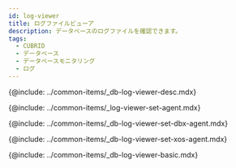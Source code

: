 ```yaml
---
id: log-viewer
title: ログファイルビューア
description: データベースのログファイルを確認できます。
tags:
  - CUBRID
  - データベース
  - データベースモニタリング
  - ログ
---
```


<!-- 概要 -->

{@include: ../common-items/_db-log-viewer-desc.mdx}

<!-- 사용 설정 안내-->

{@include: ../common-items/_log-viewer-set-agent.mdx}

<!-- DBX 에이전트 -->

{@include: ../common-items/_db-log-viewer-set-dbx-agent.mdx}

<!-- XOS 에이전트 -->

{@include: ../common-items/_db-log-viewer-set-xos-agent.mdx}

<!-- 기본 화면 안내 -->

{@include: ../common-items/_db-log-viewer-basic.mdx}  

